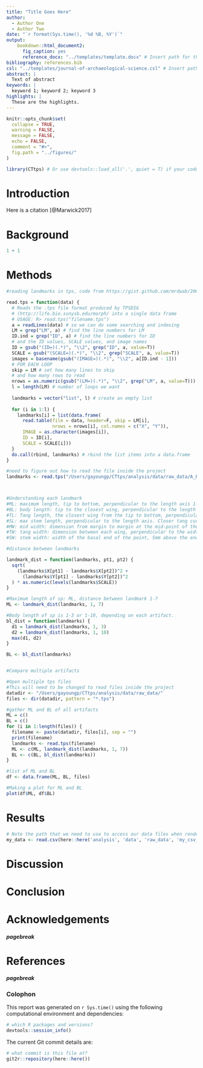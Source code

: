 ```yaml
---
title: "Title Goes Here"
author:
  - Author One
  - Author Two
date: "`r format(Sys.time(), '%d %B, %Y')`"
output: 
    bookdown::html_document2:
      fig_caption: yes
      reference_docx: "../templates/template.docx" # Insert path for the DOCX file
bibliography: references.bib
csl: "../templates/journal-of-archaeological-science.csl" # Insert path for the bib-style
abstract: |
  Text of abstract
keywords: |
  keyword 1; keyword 2; keyword 3
highlights: |
  These are the highlights. 
---
```



<!-- This is the format for text comments that will be ignored during renderings. Do not put R code in these comments because it will not be ignored. -->

```r
knitr::opts_chunk$set(
  collapse = TRUE,
  warning = FALSE,
  message = FALSE,
  echo = FALSE,
  comment = "#>",
  fig.path = "../figures/"
)

library(CTtps) # Or use devtools::load_all('.', quiet = T) if your code is in script files, rather than as functions in the `/R` diretory
```

# Introduction

Here is a citation [@Marwick2017]

# Background

```r
1 + 1
```

# Methods


```r
#reading landmarks in tps, code from https://gist.github.com/mrdwab/2062329

read.tps = function(data) {
  # Reads the .tps file format produced by TPSDIG 
  # (http://life.bio.sunysb.edu/morph/ into a single data frame
  # USAGE: R> read.tps("filename.tps")
  a = readLines(data) # so we can do some searching and indexing
  LM = grep("LM", a) # find the line numbers for LM
  ID.ind = grep("ID", a) # find the line numbers for ID
  # and the ID values, SCALE values, and image names
  ID = gsub("(ID=)(.*)", "\\2", grep("ID", a, value=T)) 
  SCALE = gsub("(SCALE=)(.*)", "\\2", grep("SCALE", a, value=T)) 
  images = basename(gsub("(IMAGE=)(.*)", "\\2", a[ID.ind - 1]))
  # FOR EACH LOOP   
  skip = LM # set how many lines to skip
  # and how many rows to read
  nrows = as.numeric(gsub("(LM=)(.*)", "\\2", grep("LM", a, value=T)))
  l = length(LM) # number of loops we want
  
  landmarks = vector("list", l) # create an empty list
  
  for (i in 1:l) {
    landmarks[i] = list(data.frame(
      read.table(file = data, header=F, skip = LM[i],
                 nrows = nrows[i], col.names = c("X", "Y")),
      IMAGE = as.character(images[i]),
      ID = ID[i],
      SCALE = SCALE[i]))
  }
  do.call(rbind, landmarks) # rbind the list items into a data.frame
}

#need to figure out how to read the file inside the project
landmarks <- read.tps("/Users/gayoungp/CTtps/analysis/data/raw_data/A_BG_2.tps")



#Understanding each landmark
#ML: maximum length, tip to bottom, perpendicular to the length axis 1- 7
#BL: body length: tip to the closest wing, perpendicular to the length axis 1- 3 OR 1-10 depending on the artifact
#TL: Tang length, the closest wing from the tip to bottom, perpendicular to the length axis 9 - 7 depending on the artifact
#SL: max stem length, perpendicular to the length axis. Closer tang curve’s middle point from the tip to the most distant point of the basal end  9-7 depending on the artifact
#MW: mid width: dimension from margin to margin at the mid-point of the length 2 - 11 axis, perpendicular to the width axis.
#TW: tang width: dimension between each wing, perpendicular to the width  axis  3 - 10
#SW: stem width: width of the basal end of the point, 5mm above the end  5 - 8

#distance between landmarks

landmark_dist = function(landmarks, pt1, pt2) {
  sqrt(
    (landmarks$X[pt1] - landmarks$X[pt2])^2 + 
      (landmarks$Y[pt1] - landmarks$Y[pt2])^2
  ) * as.numeric(levels(landmarks$SCALE))
}

#Maximum length of sp: ML, distance between landmark 1-7
ML <- landmark_dist(landmarks, 1, 7)

#Body length of sp is 1-3 or 1-10, depending on each artifact.
bl_dist = function(landmarks) {
  d1 = landmark_dist(landmarks, 1, 3)
  d2 = landmark_dist(landmarks, 1, 10)
  max(d1, d2)
}

BL <- bl_dist(landmarks)


#Compare multiple artifacts 

#Open multiple tps files 
#This will need to be changed to read files inside the project
datadir <- "/Users/gayoungp/CTtps/analysis/data/raw_data/"
files <- dir(datadir, pattern = "*.tps")

#gather ML and BL of all artifacts
ML = c()
BL = c()
for (i in 1:length(files)) {
  filename <- paste(datadir, files[i], sep = "")
  print(filename)
  landmarks <- read.tps(filename)
  ML <- c(ML, landmark_dist(landmarks, 1, 7))
  BL <- c(BL, bl_dist(landmarks))
}

#list of ML and BL
df <- data.frame(ML, BL, files)

#Making a plot for ML and BL
plot(df$ML, df$BL)


```




# Results

```r
# Note the path that we need to use to access our data files when rendering this document
my_data <- read.csv(here::here('analysis', 'data', 'raw_data', 'my_csv_file.csv'))
```

# Discussion

# Conclusion

# Acknowledgements

<!-- The following line inserts a page break when the output is MS Word. For page breaks in PDF, use \newpage on its own line.  -->
##### pagebreak

# References 
<!-- The following line ensures the references appear here for the MS Word or HTML output files, rather than right at the end of the document (this will not work for PDF files):  -->
<div id="refs"></div>

##### pagebreak

### Colophon

This report was generated on `r Sys.time()` using the following computational environment and dependencies: 

```r
# which R packages and versions?
devtools::session_info()
```

The current Git commit details are:

```r
# what commit is this file at? 
git2r::repository(here::here())
```
